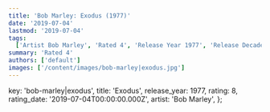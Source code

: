 ```yaml
---
title: 'Bob Marley: Exodus (1977)'
date: '2019-07-04'
lastmod: '2019-07-04'
tags:
  ['Artist Bob Marley', 'Rated 4', 'Release Year 1977', 'Release Decade 1970']
summary: 'Rated 4'
authors: ['default']
images: ['/content/images/bob-marley|exodus.jpg']
---
```


  key: 'bob-marley|exodus',
  title: 'Exodus',
  release_year: 1977,
  rating: 8,
  rating_date: '2019-07-04T00:00:00.000Z',
  artist: 'Bob Marley',
};

<MusicRating data={data} />
